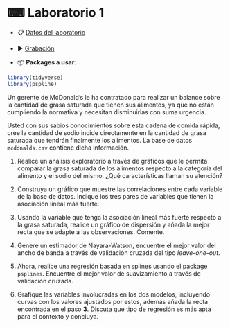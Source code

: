 # &#9000; Laboratorio 1 {-}

* &#128203; <a href="data/mcdonalds.csv" target="_blank">Datos del laboratorio</a>
* &#9654; <a href="https://www.google.cl" target="_blank">Grabación</a>

* &#128230; **Packages a usar**:

```r
library(tidyverse)
library(pspline)
```

Un gerente de McDonald's le ha contratado para realizar un balance sobre la cantidad de grasa saturada que tienen sus alimentos, ya que no están cumpliendo la normativa y necesitan disminuirlas con suma urgencia.

Usted con sus sabios conocimientos sobre esta cadena de comida rápida, cree la cantidad de sodio incide directamente en la cantidad de grasa saturada que tendrán finalmente los alimentos. La base de datos `mcdonalds.csv` contiene dicha información.

1. Realice un análisis exploratorio a través de gráficos que le permita comparar la grasa saturada de los alimentos respecto a la categoría del alimento y el sodio del mismo. ¿Qué características llaman su atención?

2. Construya un gráfico que muestre las correlaciones entre cada variable de la base de datos. Indique los tres pares de variables que tienen la asociación lineal más fuerte.

3. Usando la variable que tenga la asociación lineal más fuerte respecto a la grasa saturada, realice un gráfico de dispersión y añada la mejor recta que se adapte a las observaciones. Comente.

3. Genere un estimador de Nayara-Watson, encuentre el mejor valor del ancho de banda a través de validación cruzada del tipo *leave-one-out*.

4. Ahora, realice una regresión basada en splines usando el package `psplines`. Encuentre el mejor valor de suavizamiento a través de validación cruzada.

5. Grafique las variables involucradas en los dos modelos, incluyendo curvas con los valores ajustados por estos, además añada la recta encontrada en el paso **3**. Discuta que tipo de regresión es más apta para el contexto y concluya.
